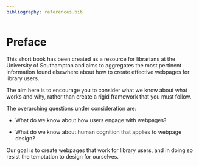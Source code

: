 ```yaml
---
bibliography: references.bib
---
```


# Preface {.unnumbered}

This short book has been created as a resource for librarians at the University of Southampton and aims to aggregates the most pertinent information found elsewhere about how to create effective webpages for library users.

The aim here is to encourage you to consider what we know about what works and why, rather than create a rigid framework that you must follow.

The overarching questions under consideration are:

-   What do we know about how users engage with webpages?

-   What do we know about human cognition that applies to webpage design?

Our goal is to create webpages that work for library users, and in doing so resist the temptation to design for ourselves.

